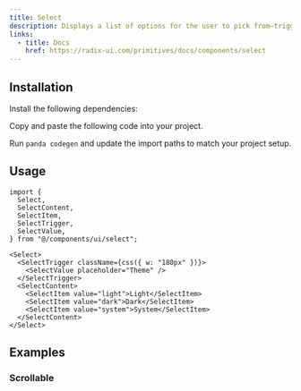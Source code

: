 ```yaml
---
title: Select
description: Displays a list of options for the user to pick from—triggered by a button.
links:
  - title: Docs
    href: https://radix-ui.com/primitives/docs/components/select
---
```


<ComponentPreview name="select-demo" />

## Installation

<Steps>

<Step>Install the following dependencies:</Step>

<PackageInstaller name="@radix-ui/react-select" />

<Step>Copy and paste the following code into your project.</Step>

<ComponentSource name="select.ts" type="slot-recipe" />

<ComponentSource name="select.tsx" type="component" />

<Step>Run `panda codegen` and update the import paths to match your project setup.</Step>

</Steps>

## Usage

```tsx
import {
  Select,
  SelectContent,
  SelectItem,
  SelectTrigger,
  SelectValue,
} from "@/components/ui/select";
```

```tsx
<Select>
  <SelectTrigger className={css({ w: "180px" })}>
    <SelectValue placeholder="Theme" />
  </SelectTrigger>
  <SelectContent>
    <SelectItem value="light">Light</SelectItem>
    <SelectItem value="dark">Dark</SelectItem>
    <SelectItem value="system">System</SelectItem>
  </SelectContent>
</Select>
```

## Examples

### Scrollable

<ComponentPreview name="select-scrollable" />
